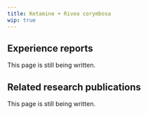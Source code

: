 ---
title: Ketamine + Rivea corymbosa
wip: true
---

## Experience reports

This page is still being written.

## Related research publications

This page is still being written.

